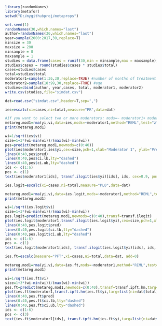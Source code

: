 ```r
library(randomNames)
library(metafor)
setwd("D:/mygithubproj/metaprops")
```
```r
set.seed(1)
randomNames(30,which.names="last")
author=randomNames(30,which.names="last")
year=sample(2000:2017,30,replace=T)
minsize = 30
maxsize = 200
minsample = 0
maxsample = 1
studies = data.frame(cases = runif(30,min = minsample,max = maxsample),total = sample(minsize:maxsize,30,replace = TRUE))
studies$cases = round(studies$cases * studies$total)
cases=studies$cases
total=studies$total
moderator1=sample(1:36,30,replace=TRUE) #number of months of treatment before dropout
moderator2=sample(18:99,30,replace=TRUE) #age
studies=cbind(author, year,cases, total, moderator1, moderator2)
write.csv(studies,file="simdat.csv")
```
```r
dat=read.csv("simdat.csv",header=T,sep=",")
```
```r
ies=escalc(xi=cases,ni=total,measure="PR",data=dat) 
```
```r
#If you want to select two or more moderators: mods=~ moderator1+ moderator2+ moderator3
metareg.mod1=rma(yi,vi,data=ies,mods=~moderator1,method="REML",test="z")
print(metareg.mod1)
```
```r
wi=1/sqrt(ies$vi)
size=1+3*(wi-min(wi))/(max(wi)-min(wi))
pes=predict(metareg.mod1,newmods=c(0:40))
plot(ies$moderator1,ies$yi,cex=size,pch=1,xlab="Moderator 1", ylab="Proportion",las=1)
lines(0:40,pes$pred)
lines(0:40,pes$ci.lb,lty="dashed")
lines(0:40,pes$ci.ub,lty="dashed")
ids <- c(1:6)
pos <- c(1)
text(ies$moderator1[ids], transf.ilogit(ies$yi)[ids], ids, cex=0.9, pos=pos)
```
```r
ies.logit=escalc(xi=cases,ni=total,measure="PLO",data=dat)
```
```r
metareg.mod1=rma(yi,vi,data=ies.logit,mods=~moderator1,method="REML",test="z")
print(metareg.mod1)
```
```r
wi=1/sqrt(ies.logit$vi)
size=1+3*(wi-min(wi))/(max(wi)-min(wi))
pes.logit=predict(metareg.mod1,newmods=c(0:40),transf=transf.ilogit)
plot(ies.logit$moderator1,transf.ilogit(ies.logit$yi),cex=size,pch=1,xlab="Moderator 1", ylab="Proportion",las=1)
lines(0:40,pes.logit$pred)
lines(0:40,pes.logit$ci.lb,lty="dashed")
lines(0:40,pes.logit$ci.ub,lty="dashed")
ids <- c(1:6)
pos <- c(1)
text(ies.logit$moderator1[ids], transf.ilogit(ies.logit$yi)[ids], ids, cex=0.9, pos=pos)
```
```r
ies.ft=escalc(measure="PFT",xi=cases,ni=total,data=dat, add=0)
```
```r
metareg.mod1=rma(yi,vi,data=ies.ft,mods=~moderator1,method="REML",test="z")
print(metareg.mod1)
```
```r
wi=1/sqrt(ies.ft$vi)
size=1+3*(wi-min(wi))/(max(wi)-min(wi))
pes.ft=predict(metareg.mod1,newmods=c(0:40),transf=transf.ipft.hm,targ=list(ni=dat$total))
plot(ies.ft$moderator1,transf.ipft.hm(ies.ft$yi,targ=list(ni=dat$total)),cex=size,pch=1,xlab="Moderator 1", ylab="Proportion",las=1)
lines(0:40,pes.ft$pred)
lines(0:40,pes.ft$ci.lb,lty="dashed")
lines(0:40,pes.ft$ci.ub,lty="dashed")
ids <- c(1:6)
pos <- c(3)
text(ies.ft$moderator1[ids], transf.ipft.hm(ies.ft$yi,targ=list(ni=dat$total))[ids], ids, cex=0.9, pos=pos)
```
